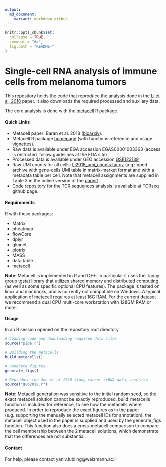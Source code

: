 ```yaml
---
output:
  md_document:
    variant: markdown_github
---
```


```r
knitr::opts_chunk$set(
  collapse = TRUE,
  comment = "#>",
  fig.path = "README-"
)
```

# Single-cell RNA analysis of immune cells from melanoma tumors

This repository holds the code that reproduce the analysis done in the [Li et al, 2018](https://www.cell.com/cell/fulltext/S0092-8674(18)31568-X) paper. It also downloads the required processed and auxilary data. 

The core analysis is done with the [metacell](https://tanaylab.bitbucket.io/metacell-r/index.html) R package. 

#### Quick Links

* Metacell paper: Baran et al. 2018 ([bioarxiv](https://www.biorxiv.org/content/early/2018/10/08/437665)).
* Metacell R package [homepage](https://tanaylab.bitbucket.io/metacell-r/index.html) (with functions reference and usage vignettes).
* Raw data is available under EGA accession EGAS00001003363 (access is restricted, follow guidelines at the EGA site)
* Processed data is avaliable under GEO accession [GSE123139](https://www.ncbi.nlm.nih.gov/geo/query/acc.cgi?acc=GSE123139)
* Raw UMI counts for all cells: [Li2018_umi_counts.tar.gz](http://www.wisdom.weizmann.ac.il/~lubling/Li2018/Li2018_umi_counts.tar.gz) (a gzipped archive with gene-cells UMI table in matrix-market format and with a metadata table per cell. Note that metacell assignments are supplied in Table 3 in the online version of the [paper](https://www.cell.com/cell/fulltext/S0092-8674(18)31568-X)).
* Code repository for the TCR sequences analysis is available at [TCRseq](https://github.com/DiklaGelbard/TCRseq) github page.

#### Requirements

R with these packages:

* Matrix
* pheatmap
* flowCore
* dplyr
* glmnet
* plotrix
* MASS
* data.table
* [metacell](https://tanaylab.bitbucket.io/metacell-r/index.html)

**Note**: Metacell is implemented in R and C++. In particular it uses the Tanay group tgstat library that utilizes shared memory and distributed computing (as well as some specific optional CPU features). The package is tested on linux and macbooks, and is currently not compatible on Windows. A typical application of metacell requires at least 16G RAM. 
For the current dataset we recommend a dual CPU multi-core workstation with 128GM RAM or more.

#### Usage

In an R session opened on the repository root directory
```r
# Loading code and downloading required data files
source("pipe.r")

# Building the metacells
build_metacells()

# Generate figures
generate_figs()

# Reproduce the Guo et al 2018 (lung cancer scRNA data) analysis
source("guo2018.r")

```

**Note**: Metacell generation was sensitive to the initial random seed, so the exact metacell solution cannot be exactly reproduced. build_metacells function is included for reference, to see how the metacells where produced. 
In order to reproduce the exact figures as in the paper (e.g. supporting the manually selected metacell IDs for annotation), the metacell object used in the paper is supplied and used by the generate_figs function. This function also does a cross-metacell comparison to compare the cell membership between the 2 metacell solutions, which demonstrate that the differences are not substantial. 

#### Contact

For help, please contact yaniv.lubling@weizmann.ac.il

